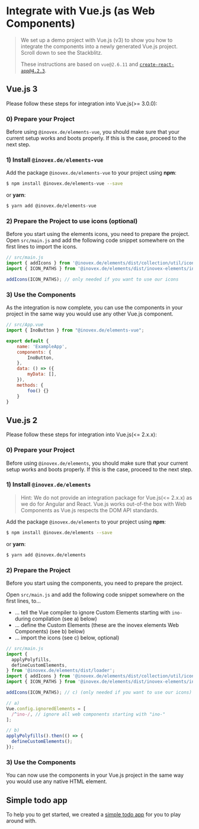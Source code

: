 
<Meta title="Docs/Framework Integration/Vue" />

# Integrate with Vue.js (as Web Components)
> We set up a demo project with Vue.js (v3) to show you how to integrate the components into a newly generated Vue.js
> project. Scroll down to see the Stackblitz.
>
> These instructions are based on `vue@2.6.11` and [`create-react-app@4.2.3`](https://cli.vuejs.org/).

## Vue.js 3

Please follow these steps for integration into Vue.js(>= 3.0.0):

### 0) Prepare your Project
Before using `@inovex.de/elements-vue`, you should make sure that your current setup works and boots properly.
If this is the case, proceed to the next step.

### 1) Install `@inovex.de/elements-vue`
Add the package `@inovex.de/elements-vue` to your project using **npm**:

```sh
$ npm install @inovex.de/elements-vue --save
```

or **yarn**:

```sh
$ yarn add @inovex.de/elements-vue
```

### 2) Prepare the Project to use icons (optional)
Before you start using the elements icons, you need to prepare the project.
Open `src/main.js` and add the following code snippet somewhere on the first lines to import the icons.

```js
// src/main.js
import { addIcons } from '@inovex.de/elements/dist/collection/util/icons';
import { ICON_PATHS } from '@inovex.de/elements/dist/inovex-elements/ino-icon/index.esm.js';

addIcons(ICON_PATHS); // only needed if you want to use our icons
```

### 3) Use the Components
As the integration is now complete, you can use the components in your project in the same way you would use any other Vue.js component.

```js
// src/App.vue
import { InoButton } from "@inovex.de/elements-vue";

export default {
    name: 'ExampleApp',
    components: {
        InoButton,
    },
    data: () => ({
        myData: [],
    }),
    methods: {
        foo() {}
    }
}
```

## Vue.js 2
Please follow these steps for integration into Vue.js(<= 2.x.x):

### 0) Prepare your Project
Before using `@inovex.de/elements`, you should make sure that your current setup works and boots properly.
If this is the case, proceed to the next step.

### 1) Install `@inovex.de/elements`
> Hint: We do not provide an integration package for Vue.js(<= 2.x.x) as we do for Angular and React.
> Vue.js works out-of-the box with Web Components as Vue.js respects the DOM API standards.

Add the package `@inovex.de/elements` to your project using **npm**:

```sh
$ npm install @inovex.de/elements --save
```

or **yarn**:

```sh
$ yarn add @inovex.de/elements
```

### 2) Prepare the Project
Before you start using the components, you need to prepare the project.

Open `src/main.js` and add the following code snippet somewhere on the first lines, to...

- ... tell the Vue compiler to ignore Custom Elements starting with `ino-` during compilation (see a) below)
- ... define the Custom Elements (these are the inovex elements Web Components) (see b) below)
- ... import the icons (see c) below, optional)

```js
// src/main.js
import {
  applyPolyfills,
  defineCustomElements,
} from '@inovex.de/elements/dist/loader';
import { addIcons } from '@inovex.de/elements/dist/collection/util/icons';
import { ICON_PATHS } from '@inovex.de/elements/dist/inovex-elements/ino-icon/index.esm.js';

addIcons(ICON_PATHS); // c) (only needed if you want to use our icons)

// a)
Vue.config.ignoredElements = [
  /^ino-/, // ignore all web components starting with "ino-"
];

// b)
applyPolyfills().then(() => {
  defineCustomElements();
});
```

### 3) Use the Components
You can now use the components in your Vue.js project in the same way you would use any native HTML element.

## Simple todo app
To help you to get started, we created a [simple todo app](https://codesandbox.io/s/github/inovex/elements-example-vue) for you to play around with.
